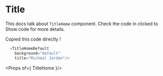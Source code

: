 

<Meta title="Atoms | TitleHome" component={TitleHomeDefault} />

# Title

This docs talk about `TitleHome` component. Check the code in clicked to Show code for more details.

<Preview>
    <Story 
    name="TitleHome"
    >
        <TitleHomeDefault 
          background="default"
          title="Micheal Jordan"/>
    </Story>    
</Preview>

Copied this code directly !

  ```javascript
    <TitleHomeDefault 
      background="default"
      title="Micheal Jordan"/>
  ```


<Props of={ TitleHome }/>